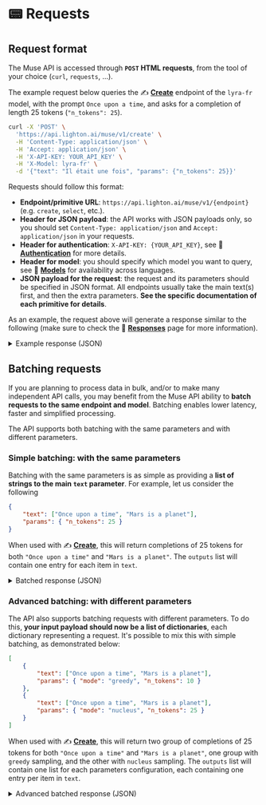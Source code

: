 ---
---

# 📟 Requests

## Request format

The Muse API is accessed through **`POST` HTML requests**, from the tool of your choice (`curl`, `requests`, ...).

The example request below queries the ✍️ **[Create](/api/primitives/create)** endpoint of the `lyra-fr` model, with
the prompt `Once upon a time`, and asks for a completion of length 25 tokens (`"n_tokens": 25`).

```bash title="Example request (cURL)"
curl -X 'POST' \
  'https://api.lighton.ai/muse/v1/create' \
  -H 'Content-Type: application/json' \
  -H 'Accept: application/json' \
  -H 'X-API-KEY: YOUR_API_KEY' \
  -H 'X-Model: lyra-fr' \
  -d '{"text": "Il était une fois", "params": {"n_tokens": 25}}'
```

Requests should follow this format:

-   **Endpoint/primitive URL**: `https://api.lighton.ai/muse/v1/{endpoint}` (e.g. `create`, `select`, etc.).
-   **Header for JSON payload**: the API works with JSON payloads only, so you should set `Content-Type: application/json`
    and `Accept: application/json` in your requests.
-   **Header for authentication**: `X-API-KEY: {YOUR_API_KEY}`, see
    🔑 **[Authentication](/api/specifications/authentication)** for more details.
-   **Header for model**: you should specify which model you want to query, see 🤖 **[Models](/api/models)**
    for availability across languages.
-   **JSON payload for the request**: the request and its parameters should be specified in JSON format. All
    endpoints usually take the main text(s) first, and then the extra parameters. **See the specific
    documentation of each primitive for details**.

As an example, the request above will generate a response similar to the following (make sure to check the 💬 **[Responses](/api/specifications/responses)** page
for more information).

<details>
<summary>Example response (JSON)</summary>

```json
{
    "request_id": "734e8d5a-a186-4d14-b2e4-be26f7fee6dc",
    "outputs": [
        [
            {
                "input_text": "Il était une fois",
                "completions": [
                    {
                        "output_text": ", un pays où il faisait toujours beau.\nLes gens y vivaient heureux et en sécurité. Ils avaient de l'argent",
                        "score": {
                            "logprob": -42.8507080078125,
                            "normalized_logprob": -1.7140283203125,
                            "token_logprobs": null
                        },
                        "execution_metadata": {
                            "cost": {
                                "tokens_used": 29,
                                "tokens_input": 4,
                                "tokens_generated": 25,
                                "cost_type": "lyra-fr@default",
                                "batch_size": 1
                            },
                            "finish_reason": "length"
                        }
                    }
                ]
            }
        ]
    ],
    "costs": {
        "lyra-fr@default": {
            "total_tokens_used": 29,
            "total_tokens_input": 4,
            "total_tokens_generated": 25,
            "batch_size": 1
        }
    }
}
```

</details>

## Batching requests

If you are planning to process data in bulk, and/or to make many independent API calls, you may benefit from the
Muse API ability to **batch requests to the same endpoint and model**. Batching enables lower latency, faster and simplified processing.

The API supports both batching with the same parameters and with different parameters.

### Simple batching: with the same parameters

Batching with the same parameters is as simple as providing a **list of strings to the main `text` parameter**. For example, let us consider the following

```json title="Batched request payload (JSON)"
{
    "text": ["Once upon a time", "Mars is a planet"],
    "params": { "n_tokens": 25 }
}
```

When used with ✍️ **[Create](/api/primitives/create)**, this will return completions of 25 tokens for both
`"Once upon a time"` and `"Mars is a planet"`. The `outputs` list will contain one entry for each item in `text`.

<details>
<summary>Batched response (JSON)</summary>

```json
{
    "request_id": "c67fbd27-7bbf-4895-816a-9c5b6b90eafb",
    "outputs": [
        [
            {
                "input_text": "Once upon a time",
                "completions": [
                    {
                        "output_text": "... in the west » (version anglaise, interprétée par The Beach Boys). Il s'agit d'un re",
                        "score": {
                            "logprob": -41.53728151321411,
                            "normalized_logprob": -1.6614912605285646,
                            "token_logprobs": null
                        },
                        "execution_metadata": {
                            "cost": {
                                "tokens_used": 31,
                                "tokens_input": 6,
                                "tokens_generated": 25,
                                "cost_type": "lyra-fr@default",
                                "batch_size": 1
                            },
                            "finish_reason": "length"
                        }
                    }
                ]
            },
            {
                "input_text": "Mars is a planet",
                "completions": [
                    {
                        "output_text": " of great importance for the planet and the universe, it is also an important element for humanity. The",
                        "score": {
                            "logprob": -40.30290484428406,
                            "normalized_logprob": -1.6121161937713624,
                            "token_logprobs": null
                        },
                        "execution_metadata": {
                            "cost": {
                                "tokens_used": 30,
                                "tokens_input": 5,
                                "tokens_generated": 25,
                                "cost_type": "lyra-fr@default",
                                "batch_size": 1
                            },
                            "finish_reason": "length"
                        }
                    }
                ]
            }
        ]
    ],
    "costs": {
        "lyra-fr@default": {
            "total_tokens_used": 61,
            "total_tokens_input": 11,
            "total_tokens_generated": 50,
            "batch_size": 2
        }
    }
}
```

</details>

### Advanced batching: with different parameters

The API also supports batching requests with different parameters. To do this, **your input payload should now be
a list of dictionaries**, each dictionary representing a request. It's possible to mix this with simple batching,
as demonstrated below:

```json title="Advanced batch request payload (JSON)"
[
    {
        "text": ["Once upon a time", "Mars is a planet"],
        "params": { "mode": "greedy", "n_tokens": 10 }
    },
    {
        "text": ["Once upon a time", "Mars is a planet"],
        "params": { "mode": "nucleus", "n_tokens": 25 }
    }
]
```

When used with ✍️ **[Create](/api/primitives/create)**, this will return two group of completions of 25 tokens for both
`"Once upon a time"` and `"Mars is a planet"`, one group with `greedy` sampling, and the other with `nucleus` sampling.
The `outputs` list will contain one list for each parameters configuration, each containing one entry per item in `text`.

<details>
<summary>Advanced batched response (JSON)</summary>

```json
{
    "request_id": "b2a6c856-7a4d-4b49-90f1-2a5c09e99a91",
    "outputs": [
        [
            {
                "input_text": "Once upon a time",
                "completions": [
                    {
                        "output_text": " in Hollywood, de Quentin Tarantino, avec",
                        "score": {
                            "logprob": -10.150981426239014,
                            "normalized_logprob": -1.0150981426239014,
                            "token_logprobs": null
                        },
                        "execution_metadata": {
                            "cost": {
                                "tokens_used": 16,
                                "tokens_input": 6,
                                "tokens_generated": 10,
                                "cost_type": "lyra-fr@default",
                                "batch_size": 1
                            },
                            "finish_reason": "length"
                        }
                    }
                ]
            },
            {
                "input_text": "Mars is a planet",
                "completions": [
                    {
                        "output_text": "ary habitable zone, which is the most favorable",
                        "score": {
                            "logprob": -20.3642578125,
                            "normalized_logprob": -2.03642578125,
                            "token_logprobs": null
                        },
                        "execution_metadata": {
                            "cost": {
                                "tokens_used": 15,
                                "tokens_input": 5,
                                "tokens_generated": 10,
                                "cost_type": "lyra-fr@default",
                                "batch_size": 1
                            },
                            "finish_reason": "length"
                        }
                    }
                ]
            }
        ],
        [
            {
                "input_text": "Once upon a time",
                "completions": [
                    {
                        "output_text": " in an... au foyer\nCult; Pop\nJohnny Cash\nThe Raconteurs\nBob Dylan\nMek",
                        "score": {
                            "logprob": -87.58248901367188,
                            "normalized_logprob": -3.503299560546875,
                            "token_logprobs": null
                        },
                        "execution_metadata": {
                            "cost": {
                                "tokens_used": 31,
                                "tokens_input": 6,
                                "tokens_generated": 25,
                                "cost_type": "lyra-fr@default",
                                "batch_size": 1
                            },
                            "finish_reason": "length"
                        }
                    }
                ]
            },
            {
                "input_text": "Mars is a planet",
                "completions": [
                    {
                        "output_text": " like the Sun, the Sun is like Mars and the moon is like the Moon » – James Cook. Elle a une",
                        "score": {
                            "logprob": -54.189552307128906,
                            "normalized_logprob": -2.1675820922851563,
                            "token_logprobs": null
                        },
                        "execution_metadata": {
                            "cost": {
                                "tokens_used": 30,
                                "tokens_input": 5,
                                "tokens_generated": 25,
                                "cost_type": "lyra-fr@default",
                                "batch_size": 1
                            },
                            "finish_reason": "length"
                        }
                    }
                ]
            }
        ]
    ],
    "costs": {
        "lyra-fr@default": {
            "total_tokens_used": 92,
            "total_tokens_input": 22,
            "total_tokens_generated": 70,
            "batch_size": 4
        }
    }
}
```

</details>
